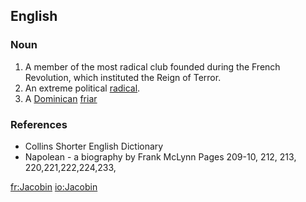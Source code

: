 ==English==

===Noun===
{{wikipedia}}
{{en-noun}}

# A member of the most radical club founded during the French Revolution, which instituted the Reign of Terror.
# An extreme political [[radical]].
# A [[Dominican]] [[friar]] 

===References===
*Collins Shorter English Dictionary
*Napolean - a biography by Frank McLynn Pages 209-10, 212, 213, 220,221,222,224,233,

[[fr:Jacobin]]
[[io:Jacobin]]